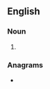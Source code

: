 ==English==

===Noun===
{{head|en|noun plural form}}

# {{plural of|yielding|lang=en}}

===Anagrams===
* {{anagrams|en|a=degiilnsy|yield sign}}